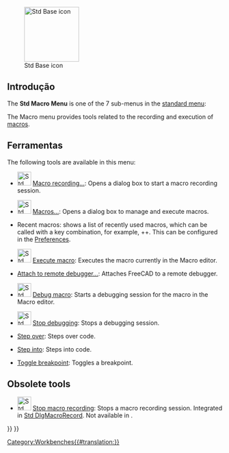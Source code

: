 <languages/>

{{Docnav
|[[Std_Tools_Menu/pt-br|Menu de ferramentas padrão]]
|[[Std_Windows_Menu/pt-br|Menu de Windows padrão]]
|[[Std_Base/pt-br|Base Padrão]]
|IconL=
|IconR=
|IconC=Freecad.svg
}}

[[Image:Freecad.svg|thumb|128px|Std Base icon]]

{{TOCright}}

<span id="Introduction"></span>
==Introdução==

The '''Std Macro Menu''' is one of the 7 sub-menus in the [[Standard_Menu|standard menu]]:

<!--Por favor, mantenha as informações abaixo sincronizadas com Std_Base, Standard_Menu, Std_File_Menu etc.-->
{{StdMenu
|
[[Std_File_Menu/pt-br|Arquivo]]
&nbsp;&nbsp;&nbsp;
[[Std_Edit_Menu/pt-br|Editar]]
&nbsp;&nbsp;&nbsp;
[[Std_View_Menu/pt-br|Vista]]
&nbsp;&nbsp;&nbsp;
[[Std_Tools_Menu/pt-br|Ferramentas]]
&nbsp;&nbsp;&nbsp;
[[Std_Macro_Menu/pt-br|Macro]]
&nbsp;&nbsp;&nbsp;
[[Std_Windows_Menu/pt-br|Janelas]]
&nbsp;&nbsp;&nbsp;
[[Std_Help_Menu/pt-br|Ajuda]]
}}

<!--Please keep info below synchronized with Standard_Menu-->
The Macro menu provides tools related to the recording and execution of [[Macros|macros]].

<span id="Tools"></span>
==Ferramentas==

The following tools are available in this menu:

* [[File:Std_DlgMacroRecord.svg|32px]] [[Std_DlgMacroRecord|Macro recording...]]: Opens a dialog box to start a macro recording session.

* [[File:Std_DlgMacroExecute.svg|32px]] [[Std_DlgMacroExecute|Macros...]]: Opens a dialog box to manage and execute macros.

* Recent macros: shows a list of recently used macros, which can be called with a key combination, for example, {{KEY|Ctrl}}+{{KEY|Shift}}+{{KEY|1}}. This can be configured in the [[Preferences_Editor|Preferences]].

* [[File:Std_DlgMacroExecuteDirect.svg|32px]] [[Std_DlgMacroExecuteDirect|Execute macro]]: Executes the macro currently in the Macro editor.

* [[Std_MacroAttachDebugger|Attach to remote debugger...]]: Attaches FreeCAD to a remote debugger.

* [[File:Std_MacroStartDebug.svg|32px]] [[Std_MacroStartDebug|Debug macro]]: Starts a debugging session for the macro in the Macro editor.

* [[File:Std_MacroStopDebug.svg|32px]] [[Std_MacroStopDebug|Stop debugging]]: Stops a debugging session.

* [[Std_MacroStepOver|Step over]]: Steps over code.

* [[Std_MacroStepInto|Step into]]: Steps into code.

* [[Std_ToggleBreakpoint|Toggle breakpoint]]: Toggles a breakpoint.

==Obsolete tools==

* [[File:Std_MacroStopRecord.svg|32px]] [[Std_MacroStopRecord|Stop macro recording]]: Stops a macro recording session. Integrated in [[Std_DlgMacroRecord|Std DlgMacroRecord]]. Not available in {{VersionPlus|1.0}}.


{{Docnav
|[[Std_Tools_Menu/pt-br|Menu de ferramentas padrão]]
|[[Std_Windows_Menu/pt-br|Menu de Windows padrão]]
|[[Std_Base/pt-br|Base Padrão]]
|IconL=
|IconR=
|IconC=Freecad.svg
}}

{{Std_Base_navi{{#translation:}}}}
{{Userdocnavi{{#translation:}}}}
[[Category:Workbenches{{#translation:}}]]